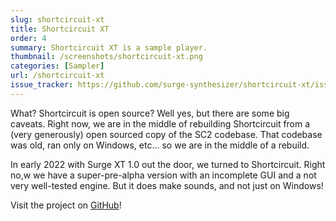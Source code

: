 ```yaml
---
slug: shortcircuit-xt
title: Shortcircuit XT
order: 4
summary: Shortcircuit XT is a sample player.
thumbnail: /screenshots/shortcircuit-xt.png
categories: [Sampler]
url: /shortcircuit-xt
issue_tracker: https://github.com/surge-synthesizer/shortcircuit-xt/issues
---
```


What? Shortcircuit is open source? Well yes, but there are some big caveats. Right now, we are in the middle of rebuilding Shortcircuit from a (very generously) open sourced copy of the SC2 codebase. That codebase was old, ran only on Windows, etc... so we are in the middle of a rebuild.

In early 2022 with Surge XT 1.0 out the door, we turned to Shortcircuit. Right no,w we have a super-pre-alpha version with an incomplete GUI and a not very well-tested engine. But it does make sounds, and not just on Windows!

Visit the project on [GitHub](https://github.com/surge-synthesizer/shortcircuit-xt)!
